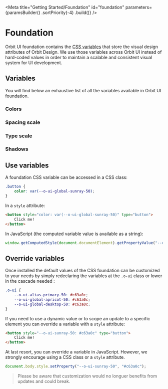 
<Meta
    title="Getting Started/Foundation"
    id="foundation"
    parameters={paramsBuilder()
        .sortPriority(-4)
        .build()}
/>

# Foundation

Orbit UI foundation contains the [CSS variables](https://developer.mozilla.org/en-US/docs/Web/CSS/Using_CSS_custom_properties) that store the visual design attributes of Orbit Design. We use those variables across Orbit UI instead of hard-coded values in order to maintain a scalable and consistent visual system for UI development.

## Variables

You will find below an exhaustive list of all the variables available in Orbit UI foundation.

### Colors

<FoundationFile relativeFilePath="/colors.css" />

### Spacing scale

<FoundationFile relativeFilePath="/spacing-scale.css" />

### Type scale

<FoundationFile relativeFilePath="/type-scale.css" />

### Shadows

<FoundationFile relativeFilePath="/box-shadow.css" />

## Use variables

A foundation CSS variable can be accessed in a CSS class:

```css
.button {
    color: var(--o-ui-global-sunray-50);
}
```

In a `style` attribute:

```html
<button style="color: var(--o-ui-global-sunray-50)" type="button">
    Click me!
</button>
```

In JavaScript (the computed variable value is available as a string):

```javascript
window.getComputedStyle(document.documentElement).getPropertyValue("--o-ui-global-sunray-50");
```

## Override variables

Once installed the default values of the CSS foundation can be customized to your needs by simply redeclaring the variables at the `.o-ui` class or lower in the cascade needed :

```css
.o-ui {
    --o-ui-alias-primary-50: #c63a0c;
    --o-ui-global-apricot-50: #c63a0c;
    --o-ui-global-desktop-50: #c63a0c;
}
```

If you need to use a dynamic value or to scope an update to a specific element you can override a variable with a `style` attribute:

```html
<button style="--o-ui-sunray-50: #c63a0c" type="button">
    Click me!
</button>
```

At last resort, you can override a variable in JavaScript. However, we strongly encourage using a CSS class or a `style` attribute.

```javascript
document.body.style.setProperty("--o-ui-sunray-50", "#c63a0c");
```

> Please be aware that customization would no longuer benefits from updates and could break.
